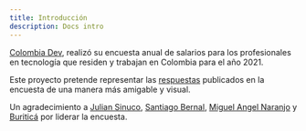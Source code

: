 ```yaml
---
title: Introducción
description: Docs intro
---
```


[Colombia Dev](https://twitter.com/colombia_dev), realizó su encuesta anual de
salarios para los profesionales en tecnología que residen y trabajan en Colombia para el año 2021.

Este proyecto pretende representar las <a href="https://github.com/colombia-dev/data/tree/master/salaries/2021" target="_blank">respuestas</a> publicados en la encuesta de una manera más amigable y visual.

Un agradecimiento a [Julian Sinuco](https://twitter.com/SSINUCO), [Santiago Bernal](https://twitter.com/santiaguf),
[Miguel Angel Naranjo](https://twitter.com/manaranjoc) y [Buriticá](https://twitter.com/buritica/) por liderar la encuesta.


